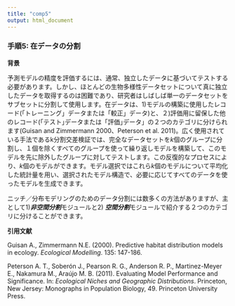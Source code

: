```yaml
---
title: "comp5"
output: html_document
---
```


### **手順5: 在データの分割**

**背景**

予測モデルの精度を評価するには、通常、独立したデータに基づいてテストする必要があります。しかし、ほとんどの生物多様性データセットについて真に独立したデータを取得するのは困難であり、研究者はしばしば単一のデータセットをサブセットに分割して使用します。在データは、1)モデルの構築に使用したレコード(「トレーニング」データまたは「較正」データ)と、２)評価用に留保した他のレコード(｢テスト｣データまたは「評価｣データ」の２つのカテゴリに分けられます(Guisan and Zimmermann 2000、Peterson et al. 2011)。広く使用されている手法であるk分割交差検証では、完全なデータセットを*k*個のグループに分割し、１個を除くすべてのグループを使って繰り返しモデルを構築して、このモデルを先に除外したグループに対してテストします。この反復的なプロセスにより、*k*個のモデルができます。モデル選択ではこれら*k*個のモデルについて平均化した統計量を用い、選択されたモデル構造で、必要に応じてすべてのデータを使ったモデルを生成できます。

ニッチ／分布モデリングのためのデータ分割には数多くの方法がありますが、主として1)***非空間分割***モジュールと2) ***空間分割***モジュールで紹介する２つのカテゴリに分けることができます。

**引用文献**

Guisan A., Zimmermann N.E. (2000). Predictive habitat distribution models in ecology. *Ecological Modelling*. 135: 147-186.

Peterson A. T., Soberón J., Pearson R. G., Anderson R. P., Martinez-Meyer E., Nakamura M., Araújo M. B. (2011). Evaluating Model Performance and Significance. In: *Ecological Niches and Geographic Distributions*. Princeton, New Jersey: Monographs in Population Biology, 49. Princeton University Press.
